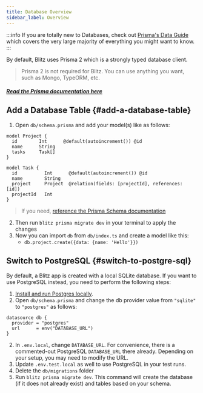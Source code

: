 ```yaml
---
title: Database Overview
sidebar_label: Overview
---
```


<!-- prettier-ignore-start -->
:::info
If you are totally new to Databases, check out
[Prisma's Data Guide](https://www.prisma.io/dataguide/) which covers the
very large majority of everything you might want to know.
:::
<!-- prettier-ignore-end -->

By default, Blitz uses Prisma 2 which is a strongly typed database client.

> Prisma 2 is not required for Blitz. You can use anything you want, such
> as Mongo, TypeORM, etc.

##### [Read the Prisma documentation here](https://www.prisma.io/docs/understand-prisma/introduction)

## Add a Database Table {#add-a-database-table}

1. Open `db/schema.prisma` and add your model(s) like as follows:

```prisma
model Project {
  id        Int      @default(autoincrement()) @id
  name      String
  tasks     Task[]
}

model Task {
  id          Int      @default(autoincrement()) @id
  name        String
  project     Project  @relation(fields: [projectId], references: [id])
  projectId   Int
}
```

> If you need,
> [reference the Prisma Schema documentation](https://www.prisma.io/docs/reference/tools-and-interfaces/prisma-schema/data-model)

2. Then run `blitz prisma migrate dev` in your terminal to apply the
   changes
3. Now you can import `db` from `db/index.ts` and create a model like
   this:
   - `db.project.create({data: {name: 'Hello'}})`

## Switch to PostgreSQL {#switch-to-postgre-sql}

By default, a Blitz app is created with a local SQLite database. If you
want to use PostgreSQL instead, you need to perform the following steps:

1. [Install and run Postgres locally](./postgres).
1. Open `db/schema.prisma` and change the db provider value from
   `"sqlite"` to `"postgres"` as follows:

```prisma
datasource db {
  provider = "postgres"
  url      = env("DATABASE_URL")
}
```

2. In `.env.local`, change `DATABASE_URL`. For convenience, there is a
   commented-out PostgreSQL `DATABASE_URL` there already. Depending on
   your setup, you may need to modify the URL.
3. Update `.env.test.local` as well to use PostgreSQL in your test runs.
4. Delete the `db/migrations` folder
5. Run `blitz prisma migrate dev`. This command will create the database
   (if it does not already exist) and tables based on your schema.
